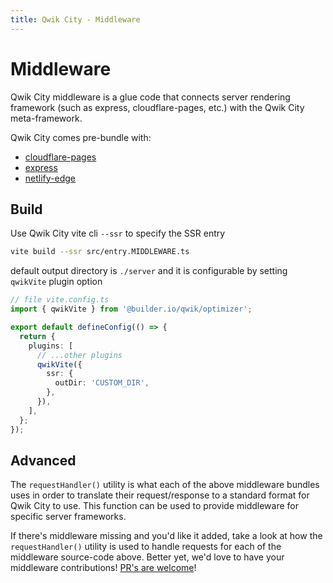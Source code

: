 ```yaml
---
title: Qwik City - Middleware
---
```


# Middleware

Qwik City middleware is a glue code that connects server rendering framework (such as express, cloudflare-pages, etc.) with the Qwik City meta-framework.

Qwik City comes pre-bundle with:

- [cloudflare-pages](../cloudflare-pages/index.mdx)
- [express](../express/index.mdx)
- [netlify-edge](../netlify-edge/index.mdx)

## Build

Use Qwik City vite cli `--ssr` to specify the SSR entry

```bash
vite build --ssr src/entry.MIDDLEWARE.ts
```

default output directory is `./server` and it is configurable by setting `qwikVite` plugin option

```typescript
// file vite.config.ts
import { qwikVite } from '@builder.io/qwik/optimizer';

export default defineConfig(() => {
  return {
    plugins: [
      // ...other plugins
      qwikVite({
        ssr: {
          outDir: 'CUSTOM_DIR',
        },
      }),
    ],
  };
});
```

## Advanced

The `requestHandler()` utility is what each of the above middleware bundles uses in order to translate their request/response to a standard format for Qwik City to use. This function can be used to provide middleware for specific server frameworks.

If there's middleware missing and you'd like it added, take a look at how the `requestHandler()` utility is used to handle requests for each of the middleware source-code above. Better yet, we'd love to have your middleware contributions! [PR's are welcome](https://github.com/BuilderIO/qwik/tree/main/packages/qwik-city/middleware)!
